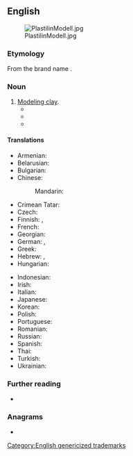 {{also|Plasticine}}
==English==
[[File:PlastilinModell.jpg|thumb]]

===Etymology===
From the brand name {{m|en|Plasticine}}.

===Noun===
{{en-noun|~}}

# [[modeling clay|Modeling clay]].
#* {{quote-book|en|year=1909|title=The Teaching of Geography|author=William James Sutherland|url=http://books.google.com/books?id=TVgmAAAAMAAJ&pgis=1
|passage=Models; how to make paper pulp models; salt and flour models; sand models; '''plasticine''' models; chalk and pencil models.}}
#* {{quote-book|en|year=1920|author=D. H. Lawrence|title=[[S:Women in Love/Chapter XVI|Women in Love]]
|passage=Hermione Roddice suggested we should ask Gudrun to teach her to draw and to model in clay. You know Winnie is astonishingly clever with that '''plasticine''' stuff. Hermione declares she is an artist.}}
#* {{quote-song|en|year=1967|author={{w|Lennon–McCartney}}|title=Lucy in the Sky with Diamonds|artist=The Beatles|album=Sgt. Pepper’s Lonely Hearts Club Band|passage=Picture yourself on a train in a station / With '''plasticine''' porters with looking glass ties}}

====Translations====
{{trans-top|modeling clay}}
* Armenian: {{t+|hy|պլաստիլին}}
* Belarusian: {{t|be|пластылі́н|m}}
* Bulgarian: {{t|bg|пластили́н|m}}
* Chinese:
*: Mandarin: {{t+|cmn|橡皮泥|tr=xiàngpíní}}
* Crimean Tatar: {{t|crh|plastilin}}
* Czech: {{t|cs|plastelína|f}}
* Finnish: {{t+|fi|plastoliini}}, {{t+|fi|muovailuvaha}}
* French: {{t+|fr|pâte à modeler|f}}
* Georgian: {{t|ka|პლასტილინი}}
* German: {{t+|de|Knete|f}}, {{t+|de|Knetmasse|f}}
* Greek: {{t+|el|πλαστελίνη|f}}
* Hebrew: {{t|he|טִינִית|f|tr=tinít}}, {{t+|he|פְּלַסְטֶלִינָה|f|tr=plastelína}}
* Hungarian: {{t+|hu|gyurma}}
{{trans-mid}}
* Indonesian: {{t|id|plastisin}}
* Irish: {{t|ga|márla|m}}
* Italian: {{t+|it|plastilina|f}}
* Japanese: {{t|ja|プラスチシン|tr=purasuchishin}}
* Korean: {{t|ko|플라스티신}}
* Polish: {{t+|pl|plastelina|f}}
* Portuguese: {{t|pt|plastilina|f}}
* Romanian: {{t+|ro|plastilină|f}}
* Russian: {{t+|ru|пластили́н|m}}
* Spanish: {{t|es|plastilina|f}}
* Thai: {{t+|th|ดินน้ำมัน}}
* Turkish: {{t|tr|oyun hamuru}}
* Ukrainian: {{t|uk|пластилі́н|m}}
{{trans-bottom}}

===Further reading===
* {{pedia}}

===Anagrams===
* {{anagrams|en|a=aceiilnpst|Cisplatine|pelicanist}}

[[Category:English genericized trademarks]]